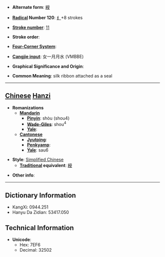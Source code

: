 * '''Alternate form''': [[綬]]

* '''[[Wiktionary:Chinese radical index| Radical]] Number 120''': [[Wiktionary:Chinese radical index 纟|纟]]+8 strokes

* '''[[Wiktionary:Chinese total strokes index|Stroke number]]''': [[Wiktionary:Chinese total strokes index 11|11]]

* '''Stroke order''': 

* '''[[Wiktionary:Chinese four corner index|Four-Corner System]]''': 

* '''[[Wiktionary:Chinese Cangjie index|Cangjie input]]''': 女一月月水 (VMBBE)

* '''Graphical Significance and Origin''': 

* '''Common Meaning''': silk ribbon attached as a seal

----

== [[Chinese]] [[Hanzi]] ==

* '''Romanizations'''
** '''[[Mandarin]]'''
*** '''[[Pinyin]]''': shòu (shou4)
*** '''[[Wade-Giles]]''': shou<sup>4</sup>
*** '''[[Yale]]''': 
** '''[[Cantonese]]'''
*** '''[[Jyutping]]''':
*** '''[[Penkyamp]]''': 
*** '''[[Yale]]''': sau6

* '''Style''': [[Simplified Chinese]] 
** '''[[Traditional Chinese|Traditional]] equivalent''': [[綬]]

* '''Other info''': 

----

== Dictionary Information ==

* KangXi: 0944.251
* Hanyu Da Zidian: 53417.050

== Technical Information ==

* '''Unicode''':
** Hex: 7EF6
** Decimal: 32502